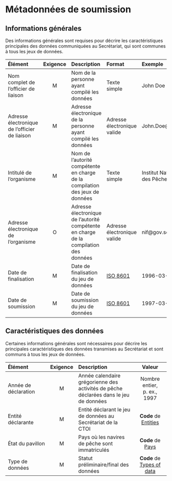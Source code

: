 # Métadonnées de soumission {#SectionMétadonnées}

## Informations générales

Des informations générales sont requises pour décrire les caractéristiques principales des données communiquées au Secrétariat, qui sont communes à tous les jeux de données.

| Élément | Exigence | Description | Format | Exemple |
| :------------ | :----: | :----------------------- | :---------- | :------------ |
| [Nom complet de l'officier de liaison]{#fcname} | M | Nom de la personne ayant compilé les données | Texte simple | John Doe  |
| [Adresse électronique de l'officier de liaison]{#fcmail} | M | Adresse électronique de la personne ayant compilé les données | Adresse électronique valide | John.Doe@fao.org |
| [Intitulé de l'organisme]{#orgname} | M | Nom de l'autorité compétente en charge de la compilation des jeux de données | Texte simple | Institut National des Pêches |
| [Adresse électronique de l'organisme]{#orgemail} | O | Adresse électronique de l'autorité compétente en charge de la compilation des données | Adresse électronique valide | nif@gov.sc |
| [Date de finalisation]{#findate} | M | Date de finalisation du jeu de données | [ISO 8601](https://en.wikipedia.org/wiki/ISO_8601) | 1996-03-27 |
| [Date de soumission]{#subdate} | M | Date de soumission du jeu de données | [ISO 8601](https://en.wikipedia.org/wiki/ISO_8601) | 1997-03-21 |

## Caractéristiques des données

Certaines informations générales sont nécessaires pour décrire les principales caractéristiques des données transmises au Secrétariat et sont communs à tous les  jeux de données.

| Élément | Exigence | Description | Valeur  |
| :----------------- | :-----: | :----------------------- | :------------: |
| [Année de déclaration]{#repyear} | M | Année calendaire grégorienne des activités de pêche déclarées dans le jeu de données | Nombre entier, p. ex., 1997 |
| [Entité déclarante]{#repentity} | M | Entité déclarant le jeu de données au Secrétariat de la CTOI | **Code** de [Entities](../domain/admin/#entities) |
| [État du pavillon]{#repflagstate} | M | Pays où les navires de pêche sont immatriculés | **Code** de [Pays](../domain/admin/#countries) |
| Type de données | M | Statut préliminaire/final des données | **Code** de [Types of data](../domain/data/#types) |
